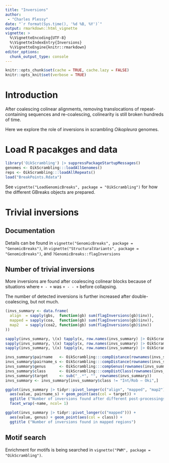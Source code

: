 ```yaml
---
title: "Inversions"
author: 
 - "Charles Plessy"
date: "`r format(Sys.time(), '%d %B, %Y')`"
output: rmarkdown::html_vignette
vignette: >
  %\VignetteEncoding{UTF-8}
  %\VignetteIndexEntry{Inversions}
  %\VignetteEngine{knitr::rmarkdown}
editor_options: 
  chunk_output_type: console
---
```


```r
knitr::opts_chunk$set(cache = TRUE, cache.lazy = FALSE)
knitr::opts_knit$set(verbose = TRUE)
```

# Introduction

After coalescing colinear alignments, removing translocations of
repeat-containing sequences and re-coalescing, colinearity is still broken
hundreds of time.

Here we explore the role of inversions in scrambling _Oikopleura_ genomes.

# Load R pacakges and data

```r
library('OikScrambling') |> suppressPackageStartupMessages()
genomes <- OikScrambling:::loadAllGenomes()
reps <- OikScrambling:::loadAllRepeats()
load("BreakPoints.Rdata")
```

See `vignette("LoadGenomicBreaks", package = "OikScrambling")` for how the
different GBreaks objects are prepared.

# Trivial inversions

## Documentation

Details can be found in `vignette("GenomicBreaks", package = "GenomicBreaks")`,
in `vignette("StructuralVariants", package = "GenomicBreaks")`,
and `?GenomicBreaks::flagInversions`

## Number of trivial inversions

More inversions are found after coalescing colinear blocks because of situations
where `+ - +` was `+ - - +` before collapsing.

The number of detected inversions is further increased after double-coalescing,
but not much.

```r
(invs_summary <- data.frame(
  align  = sapply(gbs,  function(gb) sum(flagInversions(gb)$inv)),
  mapped = sapply(coa,  function(gb) sum(flagInversions(gb)$inv)),
  map2   = sapply(coa2, function(gb) sum(flagInversions(gb)$inv))
))

sapply(invs_summary, \(x) tapply(x, row.names(invs_summary) |> OikScrambling:::compDistance(), mean))
sapply(invs_summary, \(x) tapply(x, row.names(invs_summary) |> OikScrambling:::compDistance(), median))
sapply(invs_summary, \(x) tapply(x, row.names(invs_summary) |> OikScrambling:::compDistance(), sd))

invs_summary$pairname   <- OikScrambling:::compDistance(rownames(invs_summary))
invs_summary$pairname_s <- OikScrambling:::compDistance(rownames(invs_summary), short = TRUE)
invs_summary$genus      <- OikScrambling:::compGenus(rownames(invs_summary))
invs_summary$class      <- OikScrambling:::compDistClass(rownames(invs_summary))
invs_summary$target     <- sub("_.*", "", rownames(invs_summary))
invs_summary <- invs_summary[invs_summary$class != "Int/Rob – Oki",]

ggplot(invs_summary |> tidyr::pivot_longer(c("align", "mapped", "map2"))) +
  aes(value, pairname_s) + geom_point(aes(col = target)) +
  ggtitle ("Number of inversions found after different post-processings") +
  facet_wrap(~name, ncol= 1)
```

```r
ggplot(invs_summary |> tidyr::pivot_longer(c("mapped"))) +
  aes(value, genus) + geom_point(aes(col = class)) +
  ggtitle ("Number of inversions found in mapped regions") 
```

## Motif search

Enrichment for motifs is being searched in
`vignette("PWM", package = "OikScrambling")`.

